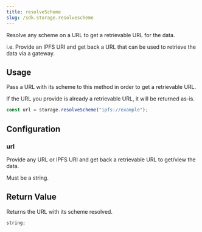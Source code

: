 ```yaml
---
title: resolveScheme
slug: /sdk.storage.resolvescheme
---
```


Resolve any scheme on a URL to get a retrievable URL for the data.

i.e. Provide an IPFS URI and get back a URL that can be used to retrieve the data via a gateway.

## Usage

Pass a URL with its scheme to this method in order to get a retrievable URL.

If the URL you provide is already a retrievable URL, it will be returned as-is.

```javascript
const url = storage.resolveScheme("ipfs://example");
```

## Configuration

### url

Provide any URL or IPFS URI and get back a retrievable URL to get/view the data.

Must be a string.

## Return Value

Returns the URL with its scheme resolved.

```typescript
string;
```
